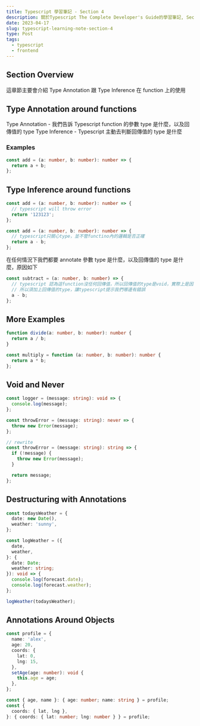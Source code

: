 ```yaml
---
title: Typescript 學習筆記 - Section 4
description: 關於Typescript The Complete Developer's Guide的學習筆記, Section 4
date: 2023-04-17
slug: typescript-learning-note-section-4
type: Post
tags:
  - typescript
  - frontend
---
```


## Section Overview

這章節主要會介紹 Type Annotation 跟 Type Inference 在 function 上的使用

## Type Annotation around functions

Type Annotation - 我們告訴 Typescript function 的參數 type 是什麼，以及回傳值的 type
Type Inference - Typescript 主動去判斷回傳值的 type 是什麼

### Examples

```ts
const add = (a: number, b: number): number => {
  return a + b;
};
```

## Type Inference around functions

```ts
const add = (a: number, b: number): number => {
  // typescript will throw error
  return '123123';
};

const add = (a: number, b: number): number => {
  // typescript只關心type，並不管functino內的邏輯是否正確
  return a - b;
};
```

在任何情況下我們都要 annotate 參數 type 是什麼，以及回傳值的 type 是什麼，原因如下

```ts
const subtract = (a: number, b: number) => {
  // typescript 認為這function沒任何回傳值，所以回傳值的type是void，實際上是因為程式碼錯誤漏寫return而已
  // 所以須加上回傳值的type，讓typescript提示我們哪邊有錯誤
  a - b;
};
```

## More Examples

```ts
function divide(a: number, b: number): number {
  return a / b;
}

const multiply = function (a: number, b: number): number {
  return a * b;
};
```

## Void and Never

```ts
const logger = (message: string): void => {
  console.log(message);
};

const throwError = (message: string): never => {
  throw new Error(message);
};

// rewrite
const throwError = (message: string): string => {
  if (!message) {
    throw new Error(message);
  }

  return message;
};
```

## Destructuring with Annotations

```ts
const todaysWeather = {
  date: new Date(),
  weather: 'sunny',
};

const logWeather = ({
  date,
  weather,
}: {
  date: Date;
  weather: string;
}): void => {
  console.log(forecast.date);
  console.log(forecast.weather);
};

logWeather(todaysWeather);
```

## Annotations Around Objects

```ts
const profile = {
  name: 'alex',
  age: 20,
  coords: {
    lat: 0,
    lng: 15,
  },
  setAge(age: number): void {
    this.age = age;
  },
};

const { age, name }: { age: number; name: string } = profile;
const {
  coords: { lat, lng },
}: { coords: { lat: number; lng: number } } = profile;
```

